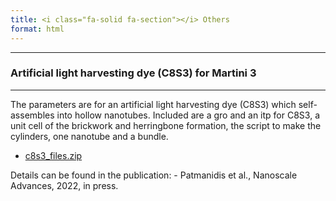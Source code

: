 ```yaml
---
title: <i class="fa-solid fa-section"></i> Others
format: html
---
```


<hr>

### Artificial light harvesting dye (C8S3) for Martini 3
<hr>

The parameters are for an artificial light harvesting dye (C8S3) which self-assembles into hollow nanotubes. Included are a gro and an itp for C8S3, a unit cell of the brickwork and herringbone formation, the script to make the cylinders, one nanotube and a bundle.

- [c8s3_files.zip](https://martini-library.s3.us-east-2.amazonaws.com/ff_parameters/martini2/others/c8s3_files.zip)
 
Details can be found in the publication:
- Patmanidis et al., Nanoscale Advances, 2022, in press.